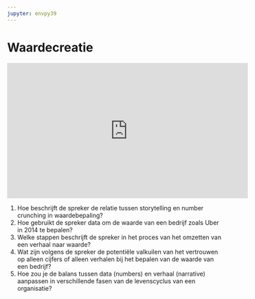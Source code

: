 ```yaml
---
jupyter: envpy39
---
```


# Waardecreatie

::: {.ratio .ratio-16x9 .my-5}

<iframe width="560" height="315" src="https://www.youtube.com/embed/uH-ffKIgb38?si=TZsySe2abVa5HYPk" title="YouTube video player" frameborder="0" allow="accelerometer; autoplay; clipboard-write; encrypted-media; gyroscope; picture-in-picture; web-share" allowfullscreen></iframe>
:::

1.  Hoe beschrijft de spreker de relatie tussen storytelling en number crunching in waardebepaling?
2.  Hoe gebruikt de spreker data om de waarde van een bedrijf zoals Uber in 2014 te bepalen?
3.  Welke stappen beschrijft de spreker in het proces van het omzetten van een verhaal naar waarde?
4.  Wat zijn volgens de spreker de potentiële valkuilen van het vertrouwen op alleen cijfers of alleen verhalen bij het bepalen van de waarde van een bedrijf?
5.  Hoe zou je de balans tussen data (numbers) en verhaal (narrative) aanpassen in verschillende fasen van de levenscyclus van een organisatie?
